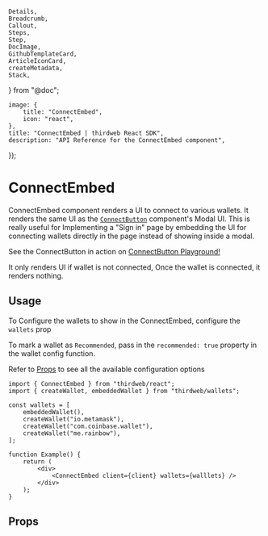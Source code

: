 	Details,
	Breadcrumb,
	Callout,
	Steps,
	Step,
	DocImage,
	GithubTemplateCard,
	ArticleIconCard,
	createMetadata,
	Stack,
} from "@doc";

	image: {
		title: "ConnectEmbed",
		icon: "react",
	},
	title: "ConnectEmbed | thirdweb React SDK",
	description: "API Reference for the ConnectEmbed component",
});

# ConnectEmbed

ConnectEmbed component renders a UI to connect to various wallets. It renders the same UI as the [`ConnectButton`](/typescript/v5/react/components/ConnectButton) component's Modal UI.
This is really useful for Implementing a "Sign in" page by embedding the UI for connecting wallets directly in the page instead of showing inside a modal.

<Callout variant='info' title="Playground">

See the ConnectButton in action on [ConnectButton Playground!](https://thirdweb.com/dashboard/wallets/connect)

</Callout>

<DocImage src={ConnectEmbedDefaultImg} />

It only renders UI if wallet is not connected, Once the wallet is connected, it renders nothing.

## Usage

To Configure the wallets to show in the ConnectEmbed, configure the `wallets` prop

To mark a wallet as `Recommended`, pass in the `recommended: true` property in the wallet config function.

Refer to [Props](#props) to see all the available configuration options

```tsx
import { ConnectEmbed } from "thirdweb/react";
import { createWallet, embeddedWallet } from "thirdweb/wallets";

const wallets = [
	embeddedWallet(),
	createWallet("io.metamask"),
	createWallet("com.coinbase.wallet"),
	createWallet("me.rainbow"),
];

function Example() {
	return (
		<div>
			<ConnectEmbed client={client} wallets={walllets} />
		</div>
	);
}
```

<Stack>

<ArticleIconCard
	title="Supported Wallets"
	icon={TablePropertiesIcon}
	href="/typescript/v5/react/wallets"
/>

</Stack>

## Props

<Stack>
	<ArticleIconCard
		title="ConnectEmbedProps"
		icon={TablePropertiesIcon}
		href="/references/typescript/v5/ConnectEmbedProps"
	/>
</Stack>
